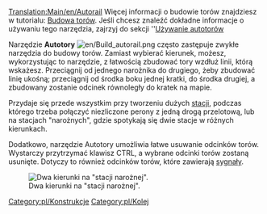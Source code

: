[[Translation:Main/en/Autorail]]
Więcej informacji o budowie torów znajdziesz w tutorialu: [[Main/pl/Budowa torów|Budowa torów]]. Jeśli chcesz znaleźć dokładne informacje o używaniu tego narzędzia, zajrzyj do sekcji ''[[Main/en/Budowa torów/Pl#Używanie autotorów|Używanie autotorów]] 

Narzędzie '''Autotory''' [[File:en/Build autorail.png]] często zastępuje zwykłe narzędzia do budowy torów. Zamiast wybierać kierunek, możesz, wykorzystując to narzędzie, z łatwością zbudować tory wzdłuż linii, którą wskażesz. Przeciągnij od jednego narożnika do drugiego, żeby zbudować linię ukośną; przeciągnij od środka boku jednej kratki, do środka drugiej, a zbudowany zostanie odcinek równoległy do kratek na mapie.

Przydaje się przede wszystkim przy tworzeniu dużych [[Main/pl/Stacje kolejowe|stacji]], podczas którego trzeba połączyć niezliczone perony z jedną drogą przelotową, lub na stacjach "narożnych", gdzie spotykają się dwie stacje w różnych kierunkach.

Dodatkowo, narzędzie Autotory umożliwia łatwe usuwanie odcinków torów. Wystarczy przytrzymać klawisz CTRL, a wybrane odcinki torów zostaną usunięte. Dotyczy to również odcinków torów, które zawierają [[Main/pl/Sygnalizacja|sygnały]]. 

[[File:en/Corner station.png|center|frame|Dwa kierunki na "stacji narożnej".]]

[[Category:pl/Konstrukcje]]
[[Category:pl/Kolej]]